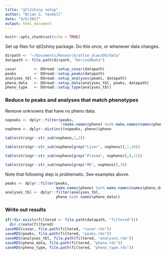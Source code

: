 ```yaml
---
title: "qtl2shiny setup"
author: "Brian S. Yandell"
date: "9/6/2017"
output: html_document
---
```


```r
knitr::opts_chunk$set(echo = TRUE)
```

Set up files for qtl2shiny package. Do this once, or whenever data changes.

```r
dirpath <- "~/Documents/Research/attie_alan/DO/data"
datapath <- file.path(dirpath, "DerivedData")
```

```r
covar        <- DOread::setup_covar(datapath)
peaks        <- DOread::setup_peaks(datapath) 
analyses_tbl <- DOread::setup_analyses(peaks, datapath)
pheno_data   <- DOread::setup_data(analyses_tbl, peaks, datapath)
pheno_type   <- DOread::setup_type(analyses_tbl)
```

### Reduce to peaks and analyses that match phenotypes

Remove unknowns that have no pheno data.

```r
nopeaks <- dplyr::filter(peaks,
                         !(make.names(pheno) %in% make.names(names(pheno_data))))
nopheno <- dplyr::distinct(nopeaks, pheno)$pheno
```

```r
table(stringr::str_sub(nopheno,1,2))
```

```r
table(stringr::str_sub(nopheno[grep("Liver", nopheno)],7,10))
```

```r
table(stringr::str_sub(nopheno[grep("Plasma", nopheno)],8,11))
```

```r
table(stringr::str_sub(nopheno[grep("ME", nopheno)],3))
```

Note that following step is problematic. See examples above.

```r
peaks <- dplyr::filter(peaks,
                       make.names(pheno) %in% make.names(names(pheno_data)))
analyses_tbl <- dplyr::filter(analyses_tbl,
                       pheno %in% names(pheno_data))
```

### Write out results

```r
if(!dir.exists(filtered <- file.path(datapath, "filtered")))
  dir.create(filtered)
saveRDS(covar, file.path(filtered, "covar.rds"))
saveRDS(peaks, file.path(filtered, "peaks.rds"))
saveRDS(analyses_tbl, file.path(filtered, "analyses.rds"))
saveRDS(pheno_data, file.path(filtered, "pheno.rds"))
saveRDS(pheno_type, file.path(filtered, "pheno_type.rds"))
```

